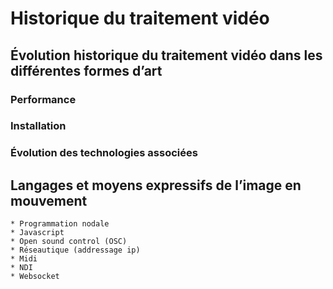 # Historique du traitement vidéo {#historique}


## Évolution historique du traitement vidéo dans les différentes formes d’art {#evolution_historique}

### Performance {#evolution_historique_performance}
### Installation {#evolution_historique_installation}
### Évolution des technologies associées {#evolution_historique_technologies}

## Langages et moyens expressifs de l’image en mouvement {#evolution_historique_language}
	* Programmation nodale 
	* Javascript
	* Open sound control (OSC)
	* Réseautique (addressage ip)
	* Midi 
	* NDI
	* Websocket